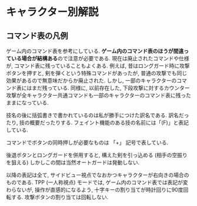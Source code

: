 # キャラクター別解説

## コマンド表の凡例

ゲーム内のコマンド表を参考にしている. **ゲーム内のコマンド表のほうが間違っている場合が結構ある**ので注意が必要である. 現在は廃止されたコマンドや仕様が, コマンド表に残っていることもよくある. 例えば, 昔はロングガード時に攻撃ボタンを押すと, 剣を弾くという特殊コマンドがあったが, 普通の攻撃でも同じ効果があるので無意味だからか廃止された. しかし, 一部のキャラクターのコマンド表にはまだ残っている. 同様に, 以前存在した, 下段攻撃に対するカウンター攻撃が全キャラクター共通コマンドも一部のキャラクターのコマンド表に残ったままになっている.

技名の後に括弧書きで書かれているのは私が勝手につけた訳名である. 訳名だったり, 技の概要だったりする. フェイント機能のある技の名前には「(F)」と表記している.

コマンドでボタンの同時押しが必要なものは 「+」 記号で表している.

後退ボタンとロングガードを併用すると, 構えた剣を引っ込める (相手の空振りを狙える) しかしこの間は当然オートガードは発動しない.


以降の表記は全て, サイドビュー視点でなおかつキャラクターが右向きの場合のものである. TPP (一人称視点) モードでは, ゲーム内のコマンド表では表記が変わらないが, 操作が直感的になるよう, 十字キーの割り当てが時計回りに90度回転する. 攻撃ボタンの割り当ては回転しない.
